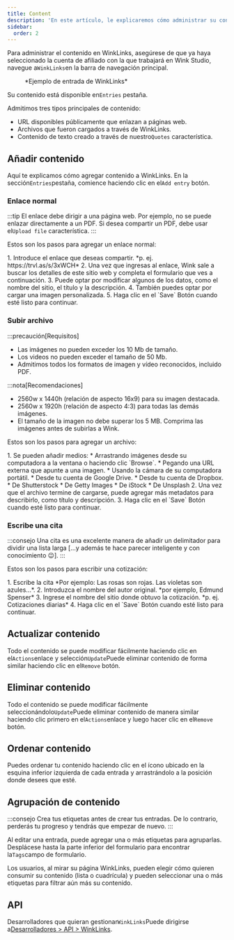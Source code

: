 ```yaml
---
title: Content
description: 'En este artículo, le explicaremos cómo administrar su contenido de WinkLinks.'
sidebar:
  order: 2
---
```


Para administrar el contenido en WinkLinks, asegúrese de que ya haya seleccionado la cuenta de afiliado con la que trabajará en Wink Studio, navegue a`WinkLinks`en la barra de navegación principal.

<figure>
  <CloudinaryImage width="350" height="561" resize="scale" quality="best" alt="Entrada de WinkLinks" src="academy/winklinks-entry" errorImage="noimage_opaque_nyrtl0.png" />

  <figcaption>*Ejemplo de entrada de WinkLinks*</figcaption>
</figure>


Su contenido está disponible en`Entries` pestaña.

Admitimos tres tipos principales de contenido:

* URL disponibles públicamente que enlazan a páginas web.
* Archivos que fueron cargados a través de WinkLinks.
* Contenido de texto creado a través de nuestro`Quotes` característica.

## Añadir contenido

Aquí te explicamos cómo agregar contenido a WinkLinks. En la sección`Entries`pestaña, comience haciendo clic en el`Add entry` botón.

### Enlace normal

:::tip
El enlace debe dirigir a una página web. Por ejemplo, no se puede enlazar directamente a un PDF. Si desea compartir un PDF, debe usar el`Upload file` característica.
:::

Estos son los pasos para agregar un enlace normal:

<Steps>
  1. Introduce el enlace que deseas compartir. *p. ej. https://trvl.as/s/3xWCH*
  2. Una vez que ingresas al enlace, Wink sale a buscar los detalles de este sitio web y completa el formulario que ves a continuación.
  3. Puede optar por modificar algunos de los datos, como el nombre del sitio, el título y la descripción.
  4. También puedes optar por cargar una imagen personalizada.
  5. Haga clic en el `Save` Botón cuando esté listo para continuar.
</Steps>


### Subir archivo

:::precaución\[Requisitos]

* Las imágenes no pueden exceder los 10 Mb de tamaño.
* Los videos no pueden exceder el tamaño de 50 Mb.
* Admitimos todos los formatos de imagen y vídeo reconocidos, incluido PDF.

:::nota\[Recomendaciones]

* 2560w x 1440h (relación de aspecto 16x9) para su imagen destacada.
* 2560w x 1920h (relación de aspecto 4:3) para todas las demás imágenes.
* El tamaño de la imagen no debe superar los 5 MB. Comprima las imágenes antes de subirlas a Wink.

Estos son los pasos para agregar un archivo:

<Steps>
  1. Se pueden añadir medios:
     * Arrastrando imágenes desde su computadora a la ventana o haciendo clic `Browse`.
     * Pegando una URL externa que apunte a una imagen.
     * Usando la cámara de su computadora portátil.
     * Desde tu cuenta de Google Drive.
     * Desde tu cuenta de Dropbox.
     * De Shutterstock
     * De Getty Images
     * De iStock
     * De Unsplash
  2. Una vez que el archivo termine de cargarse, puede agregar más metadatos para describirlo, como título y descripción.
  3. Haga clic en el `Save` Botón cuando esté listo para continuar.
</Steps>


### Escribe una cita

:::consejo
Una cita es una excelente manera de añadir un delimitador para dividir una lista larga \[...y además te hace parecer inteligente y con conocimiento 😉].
:::

Estos son los pasos para escribir una cotización:

<Steps>
  1. Escribe la cita *Por ejemplo: Las rosas son rojas. Las violetas son azules...*.
  2. Introduzca el nombre del autor original. *por ejemplo, Edmund Spenser*
  3. Ingrese el nombre del sitio donde obtuvo la cotización. *p. ej. Cotizaciones diarias*
  4. Haga clic en el `Save` Botón cuando esté listo para continuar.
</Steps>


## Actualizar contenido

Todo el contenido se puede modificar fácilmente haciendo clic en el`Actions`enlace y selección`Update`Puede eliminar contenido de forma similar haciendo clic en el`Remove` botón.

## Eliminar contenido

Todo el contenido se puede modificar fácilmente seleccionándolo`Update`Puede eliminar contenido de manera similar haciendo clic primero en el`Actions`enlace y luego hacer clic en el`Remove` botón.

## Ordenar contenido

Puedes ordenar tu contenido haciendo clic en el ícono ubicado en la esquina inferior izquierda de cada entrada y arrastrándolo a la posición donde desees que esté.

## Agrupación de contenido

:::consejo
Crea tus etiquetas antes de crear tus entradas. De lo contrario, perderás tu progreso y tendrás que empezar de nuevo.
:::

Al editar una entrada, puede agregar una o más etiquetas para agruparlas. Desplácese hasta la parte inferior del formulario para encontrar la`Tags`campo de formulario.

Los usuarios, al mirar su página WinkLinks, pueden elegir cómo quieren consumir su contenido (lista o cuadrícula) y pueden seleccionar una o más etiquetas para filtrar aún más su contenido.

## API

Desarrolladores que quieran gestionar`WinkLinks`Puede dirigirse a[Desarrolladores > API > WinkLinks](/developers/apis/#winklinks-api).

